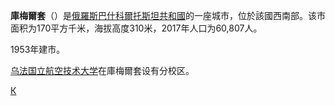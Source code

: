 {{Infobox settlement
| name = 库梅尔套
| native_name = {{lang|ru|Кумертау}}
| image_skyline = File:Кумертау (площадь Ленина).jpg
| imagesize = 250px
| image_caption = 库梅尔套市风光
| image_flag = File:Flag_of_Kumertau_(Bashkortostan).png
| image_shield = File:Coat_of_Arms_of_Kumertau_(Bashkortostan).png
| pushpin_map = Russia
| pushpin_label_position = right
| pushpin_map_caption = 库梅尔套市在俄罗斯的位置
| settlement_type = 城市
| subdivision_type = 國家
| subdivision_name = {{RUS}}
| subdivision_type1 = [[共和国_(俄罗斯)|共和国]]
| subdivision_name1 = [[巴什科尔托斯坦共和国|巴什科尔托斯坦共和国]]
| subdivision_type2 = 區
| subdivision_name2 = 
| leader_title = 市長
| leader_name = 
| leader_party = 
| established_title = 建立
| established_date = 1947年
| established_title2 = 设市
| established_date2 = 1953年
| elevation_m = 310
| area_total_km2 = 170
| population_as_of = 2017年
| population_total = 60,807
| population_density_km2 = auto
| timezone =[[叶卡捷琳堡时间|叶卡捷琳堡时间]]
| utc_offset = +5
| coordinates = {{coord|52|46|00|N|55|47|00|E|region:RU|display=inline,title}}
| population_demonym = кумерта́усцы, кумертау́сец, кумертау́ска
| postal_code = 453300
| area_code = +7 34761
| registration_plate = 
| blank_name = [[俄羅斯行政區劃代碼|行政區劃代碼]]
| blank_info = [http://classif.spb.ru/classificators/view/okt.php?st=A&kr=1&kod=80423 80 423] 
| blank2_name = [[俄羅斯市政土地區劃代碼|市政土地區劃代碼]]
| blank2_info = [http://classif.spb.ru/classificators/view/tma.php?st=A&kr=1&kod=80723000001 80 723 000 001]
| website = {{url|www.admkumertau.ru}}
}}

'''庫梅爾套'''（{{lang-ru|Кумерта́у}}）是[[俄羅斯|俄羅斯]][[巴什科爾托斯坦共和國|巴什科爾托斯坦共和國]]的一座城市，位於該國西南部。该市面积为170平方千米，海拔高度310米，2017年人口为60,807人。

1953年建市。

[[乌法国立航空技术大学|乌法国立航空技术大学]]在庫梅爾套设有分校区。

{{巴什科爾托斯坦共和國行政區劃}}
{{Russia-geo-stub}}
[[Category:巴什科爾托斯坦共和國城市|К]]